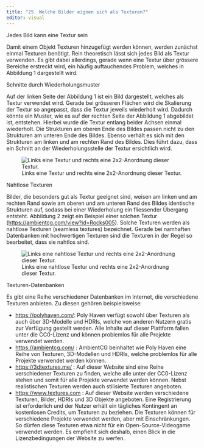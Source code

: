 ```yaml
---
title: "25. Welche Bilder eignen sich als Texturen?"
editor: visual
---
```


::: column-margin
Jedes Bild kann eine Textur sein
:::

Damit einem Objekt Texturen hinzugefügt werden können, werden zunächst einmal Texturen benötigt. Rein theoretisch lässt sich jedes Bild als Textur verwenden. Es gibt dabei allerdings, gerade wenn eine Textur über grössere Bereiche erstreckt wird, ein häufig auftauchendes Problem, welches in Abbildung 1 dargestellt wird.

::: column-margin
Schnitte durch Wiederholungsmuster
:::

Auf der linken Seite der Abbildung 1 ist ein Bild dargestellt, welches als Textur verwendet wird. Gerade bei grösseren Flächen wird die Skalierung der Textur so angepasst, dass die Textur jeweils wiederholt wird. Dadurch könnte ein Muster, wie es auf der rechten Seite der Abbildung 1 abgebildet ist, entstehen. Hierbei wurde die Textur entlang beider Achsen einmal wiederholt. Die Strukturen am oberen Ende des Bildes passen nicht zu den Strukturen am unteren Ende des Bildes. Ebenso verhält es sich mit den Strukturen am linken und am rechten Rand des Bildes. Dies führt dazu, dass ein Schnitt an der Wiederholungsstelle der Textur ersichtlich wird.

![Links eine Textur und rechts eine 2x2-Anordnung dieser Textur.](Images/Chapter_25/Non_Seamless_Texture%20v2.png){#fig-1_1 fig-align="left"}

::: column-margin
Nahtlose Texturen
:::

Bilder, die besonders gut als Textur geeignet sind, weisen am linken und am rechten Rand sowie am oberen und am unteren Rand des Bildes identische Strukturen auf, sodass bei einer Wiederholung ein fliessender Übergang entsteht. Abbildung 2 zeigt ein Beispiel einer solchen Textur (<https://ambientcg.com/view?id=Rocks005>). Solche Texturen werden als nahtlose Texturen (seamless textures) bezeichnet. Gerade bei namhaften Datenbanken mit hochwertigen Texturen sind die Texturen in der Regel so bearbeitet, dass sie nahtlos sind.

![Links eine nahtlose Textur und rechts eine 2x2-Anordnung dieser Textur.](Images/Chapter_25/Seamless_Texture.png){#fig-1_2 fig-align="left"}

::: column-margin
Texturen-Datenbanken
:::

Es gibt eine Reihe verschiedener Datenbanken im Internet, die verschiedene Texturen anbieten. Zu diesen gehören beispielsweise:

-   <https://polyhaven.com/>: Poly Haven verfügt sowohl über Texturen als auch über 3D-Modelle und HDRIs, welche von anderen Nutzern gratis zur Verfügung gestellt werden. Alle Inhalte auf dieser Plattform fallen unter die CC0-Lizenz und können problemlos für alle Projekte verwendet werden.
-   <https://ambientcg.com/> : AmbientCG beinhaltet wie Poly Haven eine Reihe von Texturen, 3D-Modellen und HDRIs, welche problemlos für alle Projekte verwendet werden können.
-   <https://3dtextures.me/> : Auf dieser Website sind eine Reihe verschiedener Texturen zu finden, welche alle unter der CC0-Lizenz stehen und somit für alle Projekte verwendet werden können. Nebst realistischen Texturen werden auch stilisierte Texturen angeboten.
-   <https://www.textures.com> : Auf dieser Website werden verschiedene Texturen, Bilder, HDRIs und 3D Objekte angeboten. Eine Registrierung ist erforderlich und der Nutzer erhält ein tägliches Kontingent an kostenlosen Credits, um Texturen zu beziehen. Die Texturen können für verschiedene Projekte verwendet werden, aber mit Einschränkungen. So dürfen diese Texturen etwa nicht für ein Open-Source-Videogame verwendet werden. Es empfiehlt sich deshalb, einen Blick in die Lizenzbedingungen der Website zu werfen.
